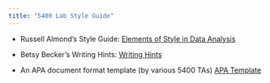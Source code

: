 ```yaml
---
title: "5400 Lab Style Guide"
---
```


* Russell Almond's Style Guide:
[Elements of Style in Data Analysis](data/ElementStyleDataAnalysis.docx)

* Betsy Becker's Writing Hints:
[Writing Hints](data/Writing hints1.docx)

* An APA document format template (by various 5400 TAs)
[APA Template](data/APA_Format_template.docx)


